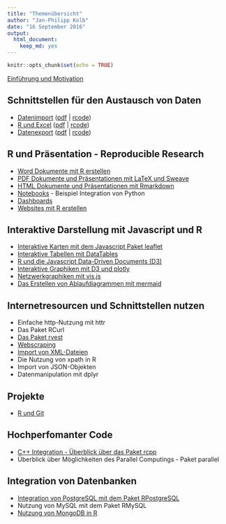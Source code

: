 ```yaml
---
title: "Themenübersicht"
author: "Jan-Philipp Kolb"
date: "16 September 2016"
output: 
  html_document: 
    keep_md: yes
---
```


```r
knitr::opts_chunk$set(echo = TRUE)
```

[Einführung und Motivation](https://github.com/Japhilko/RInterfaces/blob/master/slides/Intro.md)

## Schnittstellen für den Austausch von Daten

- [Datenimport](slides/Datenimport.md) ([pdf](slides/Datenimport.pdf) | [rcode](slides/Datenimport.R))
-	[R und Excel](slides/Rexcel.md) ([pdf](Rexcel.pdf) | [rcode](slides/Rexcel.R))
- [Datenexport](slides/Datenexport.md) ([pdf](slides/Datenexport.pdf) | [rcode](slides/Datenexport.R)) 


## R und Präsentation - Reproducible Research

- [Word Dokumente mit R erstellen](slides/R2word.Rmd)
-	[PDF Dokumente und Präsentationen mit LaTeX und Sweave](slides/R2pdf.Rmd)
-	[HTML Dokumente und Präsentationen mit Rmarkdown](https://github.com/Japhilko/RInterfaces/blob/master/slides/presentHTML.md)
- [Notebooks](slides/Notebooks.Rmd) - Beispiel Integration von Python
- [Dashboards](slides/Dashboards.Rmd)
- [Websites mit R erstellen](slides/)

## Interaktive Darstellung mit Javascript und R

-	[Interaktive Karten mit dem Javascript Paket leaflet](https://github.com/Japhilko/RInterfaces/blob/master/slides/leaflet.md)
-	[Interaktive Tabellen mit DataTables](https://github.com/Japhilko/RInterfaces/blob/master/slides/DataTables.md)
-	[R und die Javascript Data-Driven Documents (D3)](https://github.com/Japhilko/RInterfaces/blob/master/slides/D3.md)
-	[Interaktive Graphiken mit D3 und plotly](https://github.com/Japhilko/RInterfaces/blob/master/slides/plotly.md)
-	[Netzwerkgraphiken mit vis.js](https://github.com/Japhilko/RInterfaces/blob/master/slides/visNetwork.md)
-	[Das Erstellen von Ablaufdiagrammen mit mermaid](https://github.com/Japhilko/RInterfaces/blob/master/slides/mermaid.md)



## Internetresourcen und Schnittstellen nutzen

-	Einfache http-Nutzung mit httr
-	Das Paket RCurl
- [Das Paket rvest](slides/rvest.Rmd)
- [Webscraping](https://github.com/Japhilko/RInterfaces/blob/master/slides/Webscraping.md)
-	[Import von XML-Dateien](https://github.com/Japhilko/RInterfaces/blob/master/slides/XML.md)
-	Die Nutzung von xpath in R
-	Import von JSON-Objekten
-	Datenmanipulation mit dplyr


## Projekte 

- [R und Git](slides/Rgit.Rmd)

## Hochperfomanter Code

-	[C++ Integration - Überblick über das Paket rcpp](https://github.com/Japhilko/RInterfaces/blob/master/slides/rcpp.md)
-	Überblick über Möglichkeiten des Parallel Computings - Paket parallel

## Integration von Datenbanken

-	[Integration von PostgreSQL mit dem Paket 
RPostgreSQL](https://github.com/Japhilko/RInterfaces/blob/master/slides/RPostgreSQL.Rmd)
-	Nutzung von MySQL mit dem Paket RMySQL
-	[Nutzung von MongoDB in R](https://github.com/Japhilko/RInterfaces/blob/master/slides/Rmongodb.md)





